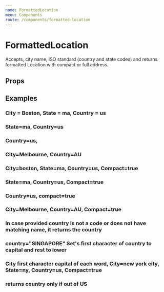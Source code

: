 ```yaml
---
name: FormattedLocation
menu: Components
route: /components/formatted-location
---
```




# FormattedLocation

Accepts, city name, ISO standard (country and state codes) and returns formatted Location with compact or full address.

## Props

<Props of={FormattedLocation} />

## Examples

### City = Boston, State = ma, Country = us

<Playground>
  <FormattedLocation
    location={{
      country: {
        code: "us",
        name: "USA"
      },
      stateProvince: {
        code: "ma",
        name: "Massachusetts"
      },
      city: "Boston"
    }}
  />
</Playground>

### State=ma, Country=us

<Playground>
  <FormattedLocation
    location={{
      country: {
        code: "us",
        name: "USA"
      },
      stateProvince: {
        code: "ma",
        name: "Massachusetts"
      }
    }}
  />
</Playground>

### Country=us,

<Playground>
  <FormattedLocation
    location={{
      country: {
        code: "us",
        name: "United State of America"
      }
    }}
  />
</Playground>

### City=Melbourne, Country=AU

<Playground>
  <FormattedLocation
    location={{
      country: {
        code: "au",
        name: "Australia"
      },
      city: "Melbourne"
    }}
  />
</Playground>

### City=boston, State=ma, Country=us, Compact=true

<Playground>
  <FormattedLocation
    location={{
      country: {
        code: "us",
        name: "USA"
      },
      stateProvince: {
        code: "ma",
        name: "Massachusetts"
      },
      city: "Boston"
    }}
    compact
  />
</Playground>

### State=ma, Country=us, Compact=true

<Playground>
  <FormattedLocation
    location={{
      country: {
        code: "us",
        name: "USA"
      },
      stateProvince: {
        code: "ma",
        name: "Massachusetts"
      }
    }}
    compact
  />
</Playground>

### Country=us, compact=true

<Playground>
  <FormattedLocation
    location={{
      country: {
        code: "us",
        name: "USA"
      }
    }}
    compact
  />
</Playground>

### City=Melbourne, Country=AU, Compact=true

<Playground>
  <FormattedLocation
    location={{
      country: {
        code: "au",
        name: "Australia"
      },
      city: "Melbourne"
    }}
    compact
  />
</Playground>

### In case provided country is not a code or does not have matching name, it returns the country

<Playground>
  <FormattedLocation
    location={{
      country: {
        code: "sp",
        name: "Singapore"
      }
    }}
  />
</Playground>

### country="SINGAPORE" Set's first character of country to capital and rest to lower

<Playground>
  <FormattedLocation
    location={{
      country: {
        code: "sp",
        name: "SINGAPORE"
      }
    }}
  />
</Playground>

### City first character capital of each word, City=new york city, State=ny, Country=us, Compact=true

<Playground>
  <FormattedLocation
    location={{
      country: {
        code: "us",
        name: "USA"
      },
      stateProvince: {
        code: "ny",
        name: "New york"
      },
      city: "new york city"
    }}
    compact
  />
</Playground>

### returns country only if out of US

<Playground>
  <FormattedLocation
    location={{
      country: {
        code: "ca",
        name: "Canada"
      },
      stateProvince: {
        code: "08",
        name: "Massachusetts"
      },
      city: "Quebec"
    }}
    compact
  />
</Playground>

<Playground>
  <FormattedLocation
    location={{
      country: {
        code: "ca",
        name: "Canada"
      },
      stateProvince: {
        code: "08",
        name: "Massachusetts"
      },
      city: "Quebec"
    }}
  />
</Playground>
